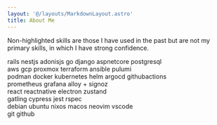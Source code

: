 ```yaml
---
layout: '@/layouts/MarkdownLayout.astro'
title: About Me
---
```


<link rel="stylesheet" type='text/css' href="https://cdn.jsdelivr.net/gh/devicons/devicon@latest/devicon.min.css" />


Non-highlighted skills are those I have used in the past but are not my primary skills, in which I have strong confidence.

<div class="flex flex-col gap-4">
  <div class="flex flex-row flex-wrap gap-4">
    <SkillIcon class="devicon-rails-plain">rails</SkillIcon>
    <SkillIcon class="devicon-nestjs-original">nestjs</SkillIcon>
    <SkillIcon class="devicon-adonisjs-original">adonisjs</SkillIcon>
    <SkillIcon class="devicon-go-original-wordmark">go</SkillIcon>
    <SkillIcon class="devicon-django-plain" inactive>django</SkillIcon>
    <SkillIcon class="devicon-dotnetcore-plain" inactive>aspnetcore</SkillIcon>
    <SkillIcon class="devicon-postgresql-plain">postgresql</SkillIcon>
  </div>

  <div class="flex flex-row flex-wrap gap-4">
    <SkillIcon class="devicon-amazonwebservices-plain-wordmark">aws</SkillIcon>
    <SkillIcon class="devicon-googlecloud-plain" inactive>gcp</SkillIcon>
    <SkillIcon class="devicon-proxmox-plain">proxmox</SkillIcon>
    <SkillIcon class="devicon-terraform-plain">terraform</SkillIcon>
    <SkillIcon class="devicon-ansible-plain">ansible</SkillIcon>
    <SkillIcon class="devicon-pulumi-plain" inactive>pulumi</SkillIcon>
  </div>

  <div class="flex flex-row flex-wrap gap-4">
    <SkillIcon class="devicon-podman-plain">podman</SkillIcon>
    <SkillIcon class="devicon-docker-plain">docker</SkillIcon>
    <SkillIcon class="devicon-kubernetes-plain">kubernetes</SkillIcon>
    <SkillIcon class="devicon-helm-original">helm</SkillIcon>
    <SkillIcon class="devicon-argocd-plain">argocd</SkillIcon>
    <SkillIcon class="devicon-githubactions-plain">githubactions</SkillIcon>
  </div>

  <div class="flex flex-row flex-wrap gap-4">
    <SkillIcon class="devicon-prometheus-original">prometheus</SkillIcon>
    <SkillIcon class="devicon-grafana-plain">grafana</SkillIcon>
    <SkillIcon class="devicon-opentelemetry-plain">alloy + signoz</SkillIcon>
  </div>

  <div class="flex flex-row flex-wrap gap-4">
    <SkillIcon class="devicon-react-original">react</SkillIcon>
    <SkillIcon class="devicon-reactnative-original" inactive>reactnative</SkillIcon>
    <SkillIcon class="devicon-electron-original" inactive>electron</SkillIcon>
    <SkillIcon class="devicon-zustand-plain">zustand</SkillIcon>
  </div>

  <div class="flex flex-row flex-wrap gap-4">
    <SkillIcon class="devicon-gatling-original">gatling</SkillIcon>
    <SkillIcon class="devicon-cypressio-plain" inactive>cypress</SkillIcon>
    <SkillIcon class="devicon-jest-plain">jest</SkillIcon>
    <SkillIcon class="devicon-rspec-plain">rspec</SkillIcon>
  </div>

  <div class="flex flex-row flex-wrap gap-4">
    <SkillIcon class="devicon-debian-plain">debian</SkillIcon>
    <SkillIcon class="devicon-ubuntu-plain" inactive>ubuntu</SkillIcon>
    <SkillIcon class="devicon-nixos-plain">nixos</SkillIcon>
    <SkillIcon class="devicon-apple-original">macos</SkillIcon>
    <SkillIcon class="devicon-neovim-plain">neovim</SkillIcon>
    <SkillIcon class="devicon-vscode-plain">vscode</SkillIcon>
  </div>

  <div class="flex flex-row flex-wrap gap-4">
    <SkillIcon class="devicon-git-plain">git</SkillIcon>
    <SkillIcon class="devicon-github-plain">github</SkillIcon>
  </div>
</div>


